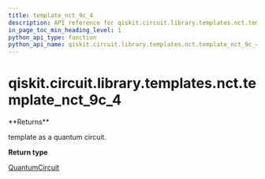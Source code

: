 ```yaml
---
title: template_nct_9c_4
description: API reference for qiskit.circuit.library.templates.nct.template_nct_9c_4
in_page_toc_min_heading_level: 1
python_api_type: function
python_api_name: qiskit.circuit.library.templates.nct.template_nct_9c_4
---
```


# qiskit.circuit.library.templates.nct.template\_nct\_9c\_4

<Function id="qiskit.circuit.library.templates.nct.template_nct_9c_4" name="template_nct_9c_4" isDedicatedPage={true} github="https://github.com/qiskit/qiskit/tree/stable/0.23/qiskit/circuit/library/templates/nct/template_nct_9c_4.py" signature="template_nct_9c_4()">
  **Returns**

  template as a quantum circuit.

  **Return type**

  [QuantumCircuit](qiskit.circuit.QuantumCircuit "qiskit.circuit.QuantumCircuit")
</Function>

